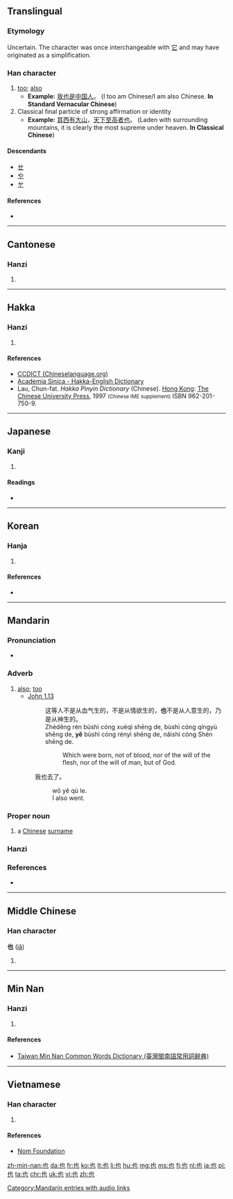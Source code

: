 {{also|せ}}
==Translingual==
{{stroke order|type=animate}}

===Etymology===
Uncertain. The character was once interchangeable with [[它]] and may have originated as a simplification.

===Han character===
{{Han char|rn=5|rad=乙|as=02|sn=3|four=4471<sub>2</sub>|canj=[[心]][[木]] (PD)}}

# [[too]]; [[also]]
#* '''Example:''' [[我]][[也]][[是]][[中国人]]。 (I too am Chinese/I am also Chinese. '''In Standard Vernacular Chinese''')
# Classical final particle of strong affirmation or identity
#* '''Example:''' [[其]][[西]][[有]][[大]][[山]]，[[天下]][[至]][[高]][[者]][[也]]。 (Laden with surrounding mountains, it is clearly the most supreme under heaven. '''In Classical Chinese''')

====Descendants====
* [[ㄝ]]
* [[や]]
* [[ヤ]]

====References====
* {{Han ref|kx=0084.040|dkj=00171|dj=0170.040|hdz=10050.050|uh=4E5F|ud=20063|bh=A45D|bd=42077}}

----

==Cantonese==

===Hanzi===
{{yue-hanzi|jyut=[[jaa5]]|y=ya5}}

# {{defn|lang=yue|sort=乙02}}

----

==Hakka==

===Hanzi===
{{hak-hanzi|poj=[[ya]] (ya<sup>1</sup>)|gd=ja<sup>1</sup> [Bao'an, Dongguan, Hong Kong, Meixian], za<sup>1</sup>, za<sup>3</sup>, za<sup>6</sup> [Hailu], ja<sup>1</sup>, ja<sup>3</sup>, ja<sup>5</sup> [Siyan], ja<sup>1</sup>, ja<sup>3</sup> [Kwangtung]|hpy=ya1}}

# {{defn|lang=hak|sort=乙02}}

====References====
*[http://www.chineselanguage.org/dictionaries/?mode=view&module=chardict&query=%E4%B9%9F CCDICT (Chineselanguage.org)]
*[http://minhakka.ling.sinica.edu.tw/bkg/hakyin/search.php?DETAIL=1&LIMIT=id=55616&dbname=su_tian_1&graph=2 Academia Sinica - Hakka-English Dictionary]
*Lau, Chun-fat. ''Hakka Pinyin Dictionary'' (Chinese). [[Hong Kong]]: [[w:Chinese University of Hong Kong|The Chinese University Press]], 1997 <small>(Chinese IME supplement)</small> ISBN 962-201-750-9.

----

==Japanese==

===Kanji===
{{ja-kanji|grade=|rs=乙02}}

# {{defn|lang=ja|sort=乙02}}

====Readings====
* {{ja-readings|on=[[や]] (ya)|kun=[[なり]] (nari), [[また]] (mata)}}

----

==Korean==

===Hanja===
{{ko-hanja|hangeul=야|rv=ya|mr=ya|eumhun=[[이끼]], [[어조사]]|ehrv=ikki, eojosa|ehmr=ikki, ǒjosa|ehy=}}

# {{defn|lang=ko|sort=乙02}}

====References====
* {{Hanja ref|nav=10439}}

----

==Mandarin==

===Pronunciation===
* {{audio|zh-yě.ogg|audio}}

===Adverb===
{{cmn-adv|ts|pin=yě|pint=ye3|rs=乙02}}

# [[also]]; [[too]]
#* [http://wordproject.org/multi/bi_en_cn_py.htm John 1.13]
#*: 这等人不是从血气生的，不是从情欲生的，'''也'''不是从人意生的，乃是从神生的。
#*: Zhèděng rén bùshì cóng xuèqì shēng de, bùshì cóng qíngyù shēng de, '''yě''' bùshì cóng rényì shēng de, nǎishì cóng Shén shēng de.
#*:: Which were born, not of blood, nor of the will of the flesh, nor of the will of man, but of God.
#: 我也去了。
#:: wǒ yě qù le.
#:: I also went.

===Proper noun===
{{cmn-proper noun|ts|pin=yě|pint=ye3}}

# a [[Chinese]] [[surname]]

===Hanzi===
{{cmn-hanzi|pin=[[yě]] ([[ye3]])|wg=yeh<sup>3</sup>}}

[[Category:Mandarin entries with audio links]]

===References===
* {{cite web
| url = http://www.mdbg.net/chindict/chindict.php?page=worddict&wdrst=0&wdqb=%E4%B9%9F
| title = 也
| work = MDBG English to Chinese dictionary (Based on CC-CEDICT)
| language = Mandarin/English
| accessdate = 2014-02-14}}

----

==Middle Chinese==

===Han character===
'''也''' ([[iǎ]])

# {{defn|lang=ltc|sort=乙02}}

----

==Min Nan==

===Hanzi===
{{nan-hanzi|tlpa=[[iā]] (ia<sup>7</sup>)}}

# {{defn|lang=nan|sort=乙02}}

====References====
*[http://twblg.dict.edu.tw/holodict_new/result_detail.jsp?n_no=184&curpage=1&sample=%E4%B9%9F&radiobutton=1&querytarget=1&limit=20&pagenum=1&rowcount=18 Taiwan Min Nan Common Words Dictionary (臺灣閩南語常用詞辭典)]

----

==Vietnamese==

===Han character===
{{vi-hantu|[[dã]], [[dạ]], [[giã]]|rs=乙02}}

# {{defn|lang=vi|sort=乙02}}

====References====
*[http://nomfoundation.org/common/nom_details.php?codepoint=4e5f Nom Foundation]

[[zh-min-nan:也]]
[[da:也]]
[[fr:也]]
[[ko:也]]
[[lt:也]]
[[li:也]]
[[hu:也]]
[[mg:也]]
[[ms:也]]
[[fj:也]]
[[nl:也]]
[[ja:也]]
[[pl:也]]
[[ta:也]]
[[chr:也]]
[[uk:也]]
[[vi:也]]
[[zh:也]]